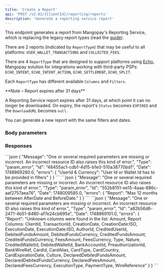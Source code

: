 ```yaml
---
title: 'Create a Report'  
api: 'POST /v2.01/{ClientId}/reporting/reports'  
description: 'Generate a reporting service report'
---
```






This endpoint generates a report from Mangopay's Reporting Service, which is replacing the legacy report types (read the [guide](/reports)). 

There are 2 reports (indicated by `ReportType`) that may be useful to all platforms: `USER_WALLET_TRANSACTIONS` and `COLLECTED_FEES`. 

There are 4 `ReportType` that are designed to support platforms using [Echo](/guides/echo), Mangopay solution for integrations working with third-party PSPs: `ECHO_INTENT`, `ECHO_INTENT_ACTION`, `ECHO_SETTLEMENT`, `ECHO_SPLIT`.

Each `ReportType` has different available `Columns` and `Filters`.

<Note>  
**Note – Report expires after 31 days** 
  
A Reporting Service report expires after 31 days, at which point it can no longer be downloaded. On expiry, the report's `Status` becomes `EXPIRED` and the `DownloadURL` becomes `null`.

You can generate a new report with the same filters and dates.
</Note>

### Body parameters  

<Tag5/>
<DownloadFormat1/>
<ReportType/>
<Sort1/>
<AfterDate2/>
<BeforeDate2/>
<Filters3/>
<Columns1/>

### Responses  

<AccordionGroup>

<Accordion title="200 - Response parameters">

<IdResponse/>
<Tag3Response/>
<CreationDateResponse/>
<ReportDateResponse/>
<Status16Response/>
<ResultCodeResponse/>
<ResultMessageResponse/>
<DownloadFormatResponse/>
<DownloadURLResponse/>
<ReportType2Response/>
<SortResponse/>
<AfterDate2Response/>
<BeforeDate2Response/>
<Filters_Reporting_Response/>
<Columns1Response/>

</Accordion>

</AccordionGroup>

<AccordionGroup>
<Accordion title="400 - User wallet transactions – WalletId and Currency filters can't be combined">
```json
{
    "Message": "One or several required parameters are missing or incorrect. An incorrect resource ID also raises this kind of error.",
    "Type": "param_error",
    "Id": "48455ac1-cdb1-4d15-b1e0-510a38770bd1",
    "Date": 1748869280.0,
    "errors": {
        "UserId & Currency": "User Id or Wallet Id has to be provided in filters"
    }
}
``` 
</Accordion>

<Accordion title="400 - Max. 12 months between AfterDate and BeforeDate">
```json
{
    "Message": "One or several required parameters are missing or incorrect. An incorrect resource ID also raises this kind of error.",
    "Type": "param_error",
    "Id": "552b8151-ee15-4aaa-886c-aaf2757aea76",
    "Date": 1748009585.0,
    "errors": {
        "Report": "Max 12 months between AfterDate and BeforeDate."
    }
}
```
</Accordion>
<Accordion title="Invalid Column for ReportType">
```json 
{
    "Message": "One or several required parameters are missing or incorrect. An incorrect resource ID also raises this kind of error.",
    "Type": "param_error",
    "Id": "a82b56d6-2471-4b51-8480-af7e24cb695e",
    "Date": 1748869101.0,
    "errors": {
        "Report": "Unknown columns were found in the list: Amount, Report Columns: ClientId, TransactionId, CreationDate, CreationDate:ISO, ExecutionDate, ExecutionDate:ISO, AuthorId, CreditedUserId, DebitedFundsAmount, DebitedFundsCurrency, CreditedFundsAmount, CreditedFundsCurrency, FeesAmount, FeesCurrency, Type, Nature, CreditedWalletId, DebitedWalletId, BankAccountId, PreauthorizationId, BankWireRef, CardId, CardAlias, CardType, CardCountry, CardExpirationDate, Culture, DeclaredDebitedFundsAmount, DeclaredDebitedFundsCurrency, DeclaredFeesAmount, DeclaredFeesCurrency, ExecutionType, PaymentType, WireReference"
    }
}
```
</Accordion>
</AccordionGroup>

<ResponseExample>
<RestCreateReportCollectedFeesResponse/>
<RestCreateReportUserWalletTransactionsResponse/>
<RestCreateReportEchoIntentResponse/>
<RestCreateReportEchoIntentActionResponse/>
<RestCreateReportEchoSettlementResponse/>
<RestCreateReportEchoSplitResponse/>
</ResponseExample>

<RequestExample> 
<RestCreateReportCollectedFees/>
<RestCreateReportUserWalletTransactions/>
<RestCreateReportEchoIntent/>
<RestCreateReportEchoIntentAction/>
<RestCreateReportEchoSettlement/>
<RestCreateReportEchoSplit/>
</RequestExample>